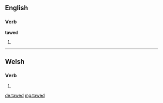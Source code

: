 ==English==

===Verb===
'''tawed'''

# {{past of|taw}}

----
==Welsh==
===Verb===
{{head|cy|verb form}}

# {{conjugation of|tewi||3|s|imp|lang=cy}}

[[de:tawed]]
[[mg:tawed]]